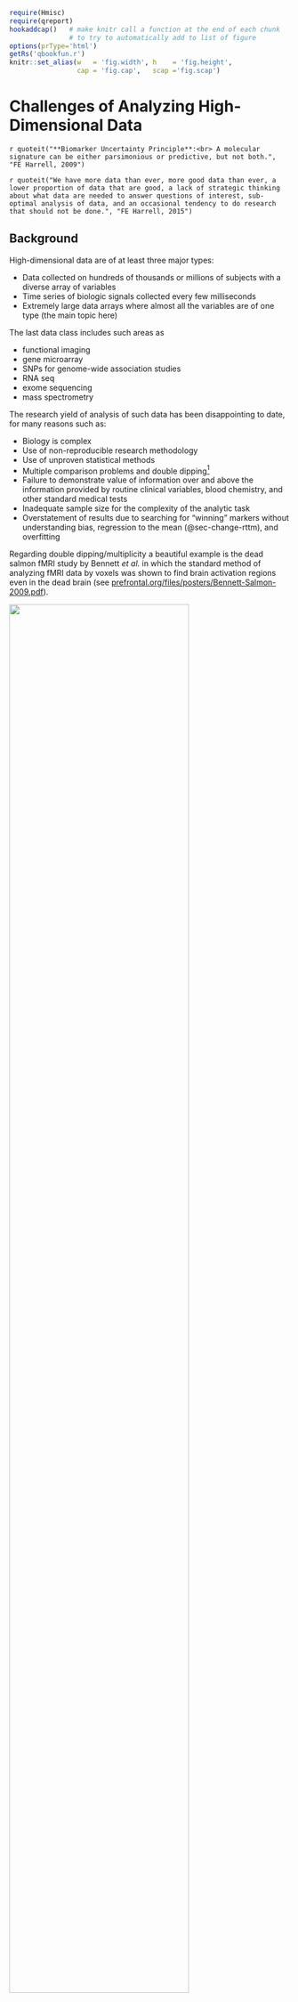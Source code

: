 ```r
require(Hmisc)
require(qreport)
hookaddcap()   # make knitr call a function at the end of each chunk
               # to try to automatically add to list of figure
options(prType='html')
getRs('qbookfun.r')
knitr::set_alias(w   = 'fig.width', h    = 'fig.height',
                 cap = 'fig.cap',   scap ='fig.scap')
```

# Challenges of Analyzing High-Dimensional Data {#sec-hdata}
`r quoteit("**Biomarker Uncertainty Principle**:<br> A molecular signature can be either parsimonious or predictive, but not both.", "FE Harrell, 2009")`

`r quoteit("We have more data than ever, more good data than ever, a lower proportion of data that are good, a lack of strategic thinking about what data are needed to answer questions of interest, sub-optimal analysis of data, and an occasional tendency to do research that should not be done.", "FE Harrell, 2015")`


## Background
High-dimensional data are of at least three major types:

* Data collected on hundreds of thousands or millions of subjects with a diverse array of variables
* Time series of biologic signals collected every few milliseconds
* Extremely large data arrays where almost all the variables are of one type (the main topic here)

The last data class includes such areas as

* functional imaging
* gene microarray
* SNPs for genome-wide association studies
* RNA seq
* exome sequencing
* mass spectrometry

The research yield of analysis of such data has been disappointing to
date, for many reasons such as:

* Biology is complex
* Use of non-reproducible research methodology
* Use of unproven statistical methods
* Multiple comparison problems and double dipping^[Double dipping refers to using the same data to test a hypothesis that was formulated from a confession from the tortured dataset.]
* Failure to demonstrate value of information over and above the information provided by routine clinical variables, blood chemistry, and other standard medical tests
* Inadequate sample size for the complexity of the analytic task
* Overstatement of results due to searching for "winning" markers without understanding bias, regression to the mean (@sec-change-rttm), and overfitting

Regarding double dipping/multiplicity a beautiful example is the dead
salmon fMRI study by Bennett _et al._ in which the standard
method of analyzing fMRI data by voxels was shown to find brain
activation regions even in the dead brain (see
[prefrontal.org/files/posters/Bennett-Salmon-2009.pdf](http://prefrontal.org/files/posters/Bennett-Salmon-2009.pdf)).

<img src="deadsalmon.png" width="80%">

_Wired_, 2009-09-18.

Unfortunately, a large number of papers in genomics and imaging
research have pretended that feature selection has no randomness, and
have validated predictions in the same dataset used to find the signals,
without informing the bootstrap or cross-validation procedure about
the data mining used to derive the model so that the resampling
procedure could repeat all feature selection steps afresh for each
resample (@amb02sel).  Only by re-running all data analysis steps
that utilized $Y$ for each resample can an unbiased estimate of future
model performance be obtained.


## Global Analytic Approaches
Let $X_{1}, X_{2}, \ldots, X_{p}$ denote an array of candidate features (gene expressions, SNPs, brain activation, etc.) and $Y$ the response, diagnosis, or patient outcome being predicted.


### One-at-a-Time Feature Screening
OaaT feature screening involves choosing a measure of association such as Pearson's $\chi^2$ statistic^[Oddly, many practitioners of OaaT choose the more conservative and much slower to compute Fisher's exact test.], computing all $p$ association measures against $Y$, and choosing those $X$ features whose association measure exceeds a threshold.
This is by far the most popular approach to feature discovery (and often to prediction, unfortunately) in genomics and functional imaging.  It is demonstrably the worst approach in terms of the reliability of the "winning" and "losing" feature selection and because it results in poor predictive ability.  The problems are due to multiple comparison problems, bias, typically high false negative rates, and to the fact that most features "travel in packs", i.e., act in networks rather than individually.  As if OaaT could not get any worse, many practitioners create "risk scores" by simply adding together individual regression coefficients computed from individual "winning" $X$ features without regard to the correlation structure of the $X$s.  This gives far too much weight to the selected $X$s that are co-linear with each other.

There is a false belief that preventing a high false discovery rate solves the problems of OaaT.  Most researchers fail to consider, among other things, the high false negative rate caused by their design and sample size.

OaaT results in highly overestimated effect sizes for winners, due to
double dipping.


#### Multiplicity Corrections
In the belief that false positive discoveries are less desirable than
missed discoveries, researchers employ multiplicity corrections to
$P$-values arising from testing a large number of associations with
$Y$.  The most conservative approach uses the addition or Bonferroni
inequality to control the _family-wise error risk_ which is the
probability of getting _any_ false positive association when the global
null hypothesis that there are no true associations with $Y$ holds.
This can be carried out by testing the $p$ associations against
$\frac{\alpha}{p}$ where $\alpha=0.05$ for example.  A less
conservative approach uses the _false discovery rate_ (FDR),
better labeled the _false discovery risk_ or _false discovery probability_.  Here one controls the fraction of false
positive associations.  For example one sets the critical value for
association statistics to a less severe threshold than dictated by
Bonferroni's inequality, by allowing $\frac{1}{10}^{\mathrm th}$ of
the claimed associations (those with the smallest $P$-values) to be
false positives.

It is an irony that the attempt to control for multiplicity has led
not only to missed discoveries and abandonment of whole research areas
but has resulted in increased bias in the "discovered" features'
effect estimates.  When using stepwise regression, the bias in
regression coeffients comes not from multiplicity problems arising
when experimentwise $\alpha=0.05$ is used throughout but from using an
$\alpha$ cutoff $< \frac{1}{2}$ for selecting variables.  By selecting
variables on the basis of small $P$-values, many of the selected
variables were selected because their effects were overestimated, then
regression to the mean sets in.

Concentrating on false discovery probabilities and ignoring false non-discovery probabilities is a mistake.  Confidence in selecting "winners" and "losers" should come for example from narrow confidence intervals for ranks of feature importance as discussed below.


### Forward Stepwise Variable Selection
Forward stepwise variable selection that does an initial
screening of all the features, adds the most significant one, then
attempts to add the next most significant feature, after adjusting
for the first one, and so on.  This approach is unreliable.  It is
only better than OaaT in two ways: (1) a feature that did not meet the
threshold for the association with $Y$ without adjusting for other
features may become stronger after the selection of other features at
earlier steps, and (2) the resulting risk score accounts for
co-linearities of selected features.  On the downside, co-linearities
make feature selection almost randomly choose features from correlated
sets of $X$s, and tiny changes in the dataset will result in different
selected features.


### Ranking and Selection
Feature discovery is really a ranking and selection problem.  But ranking and selection methods are almost never used.  An example bootstrap analysis on simulated data is presented later.  This involves sampling with replacement from the combined $(X, Y)$ dataset and recomputing for each bootstrap repetition the $p$ association measures for the $p$ candidate $X$s.  The $p$ association measures are ranked.  The ranking of each feature across bootstrap resamples is tracked, and a 0.95 confidence interval for the rank is derived by computing the 0.025 and 0.975 quantiles of the estimated ranks.

This approach puts OaaT in an honest context that fully admits the true difficulty of the task, including the high cost of the false negative rate (low power).  Suppose that features are ranked so that a low ranking means weak estimated association and a high ranking means strong association.  If one were to consider features to have "passed the screen" if their lower 0.95 confidence limit for their rank exceeds a threshold, and only dismisses features from further consideration if the upper confidence limit for their rank falls below a threshold, there would correctly be a large middle ground where features are not declared either winners or losers, and the researcher would be able to only make conclusions that are supported by the data.  Readers of the classic _Absence of Evidence_ paper @alt95abs will recognize that this ranking approach solves the problem.

An example of bootstrap confidence intervals where multivariable modeling was used rather than OaaT association measures is in the course notes for _Regression Modeling Strategies_, Section 5.4.  An example where the bootstrap is used in the context of OaaT is below.


### Joint modeling of All Features Simultaneously using Shrinkage
This approach uses multivariable regression models along with penalized maximum likelihood estimation, random effects / hierarchical modeling, or skeptical Bayesian prior distributions for adjusted effects of all $p$ $X$ features simultaneously.  Feature effects (e.g., log odds ratios) are discounted so as to prevent overfitting/over-interpretation and to allow these effects to be trusted out of context.  The result is a high-dimensional regression model that is likely to provide well-calibrated absolute risk estimates and near-optimum predictive ability.  Some of the penalization methods used are

1. lasso: a penalty on the absolute value of regression coefficient that highly favors zero as an estimate.  This results in a large number of estimated coefficients being exactly zero, i.e., results in feature selection.  The resulting parsimony may be illusory: bootstrap repetition may expose the list of "selected" features to be highly unstable.
1. ridge regression (penalty function that is quadratic in the regression coefficients): does not result in a parsimoneous model but is likely to have the highest predictive value
1. elastic net: a combination of lasso and quadratic penalty that has some parsimony but has better predictive ability than the lasso.  The difficulty is simultaneously choosing two penalty parameters (one for absolute value of $\beta$s, one for their sum of squares).


### Random Forest
This is an approach that solves some of the incredible instability and low predictive power of individual regression trees.  The basic idea of random forest is that one fits a regression tree using recursive partitioning (CART) on multiple random samples of **candidate features**.  Multiple trees are combined.  The result is no longer a tree; it is an uninterpretable black box.  But in a way it automatically incorporates shrinkage and is often competitive with other methods in predictive discriminantion.  **However** random forests typically have unacceptable absolute predictive accuracy as reflected by calibration curves that are far from the line of identity, due to overfitting.

There is evidence that minimal-assumption methods such as random
forests are "data hungry", requiring as many as 200 events per
candidate variable for their apparent predictive discrimination to not
decline when evaluated in a new sample @plo14mod.


### Data Reduction Followed by Traditional Regression Modeling
This approach uses techniques such as principle component analysis (PCA) whereby a large number of candidate $X$s are reduced to a few summary scores.  PCA is based on additively combining features so as to maximize the variation of the whole set of features that is explained by the summary score.  A small number of PCA scores are then put into an ordinary regression model (e.g., binary logistic model) to predict $Y$.  The result is sometimes satisfactory though no easier to interpret than shrinkage methods.


### Model Approximation
Also called _pre-conditioning_, this method is general-purpose and promising (@pau08pre,@she04inf,@amb02sim).  One takes a well-performing black box (e.g., random forest or full penalized regression with $p$ features) that generates predicted responses $\hat{Y}$ and incorporates the right amount of shrinkage to make the predictions well-calibrated.  Then try to find a smaller set of $X$s that can represent $\hat{Y}$ with high accuracy (e.g., $R^{2} \geq 0.9$).  Forward stepwise variable selection may be used for this purpose^[Here one is developing a mechanistic prediction where the true $R^{2}$ is 1.0.}. This sub-model is an approximation to the "gold-standard" full black box.  The ability to find a well-performing approximation is a test of whether the predictive signal is parsimoneous.  If one requires 500 $X$s to achieve an $R^{2} \geq 0.9$ in predicting the gold-standard predictions $\hat{Y}$, then it is not possible to be parsimoneous and predictive.

A major advantage of model approximation is that if the original complex model was well calibrated by using appropriate shrinkage, the smaller approximate model inherits that shrinkage.


### Incorporating Biology into High-Dimensional Regression Models
This approach is likely to result in the most trustworthy discoveries as well as the best predictive accuracy, if existing biological knowledge is adequate for specification of model structure.  This is a structured shrinkage method where pathway (e.g., gene pathway) information is inserted directly in the model.  One may encode multiple paths into a simultaneous regression model such that genes are "connected" to other genes in the same pathway.  This allows an
  entire path to be emphasized or de-emphasized.


## Simulated Examples
Monte Carlo simulation, when done in a realistic fashion, has the
great advantage that one knows the truth, i.e., the true model and
values of model parameters from which the artificial population was
simulated.  Then any derived model or estimates can be compared to the
known truth.  Also with simulation, one can easily change the sample
size being simulated so that the effect of sample size can be studied
and an adequate sample size that leads to reliable results can be
computed.  One can also easily change the dimensionality of the features.


### Simulation To Understand Needed Sample Sizes {#sec-hdata-simor}

One of the most common association measures used in genomic studies is
the odds ratio.  As shown in @sec-prop-rem and
@fig-prop-mmeor , the odds
ratio (OR) is very difficult to estimate when the outcome is rare or when a
binary predictive feature has a prevalence far from $\frac{1}{2}$.
That is for the case when only a single pre-specified is estimated.
When screening multiple features for interesting associations, one is
effectively estimating a large number of ORs, and in order to make
correct decisions about which features are promising and which aren't,
one must be able to control the margins of error of the entire set of
OR estimates.

In the following simulation consider varying sample size $n$ and
number of candidate features $p$.  We simulate $p$ binary features
with known true ORs against the diagnosis or outcome $Y$.  The
true unknown ORs are assumed to have a normal$(\mu=0,\sigma=0.25)$
distribution.  We want to judge the ability to jointly estimate $p$
associations and to rank order features by observed associations.  The analysis
that is simulated does not examine multiple $X$s simultaneously, so we save time
by simulating just the total numbers of zeros and ones for each $X$, given $Y$.

```r
# For a vector of n binary outcomes y, simulates p binary features
# x that have a p-vector of fixed prevalences | y=0 of prev and are connected
# to y by a p-vector of true population odds ratios ors.
# Estimates the p odds ratios against the simulated outcomes and
# returns a data frame summarizing the information
#
# Note: the odds ratio for x predicting y is the same as the odds ratio
# for y predicting x.  y is simulated first so that all features will
# be analyzed against the same outcomes

sim <- function(y, prev, or) {
  n <- length(y)
  p <- length(prev)
  if(p != length(or)) stop('prev and or must have the same length')

  # prev = Pr(x=1 | y=0); let the odds for this be oprev = prev / (1-prev)
  # or = odds(x=1 | y=1) / oprev
  # Pr(x=1 | y=1) = oprev / ((1 / or) + oprev)

  oprev <- prev / (1 - prev)
  p1 <- oprev / ((1 / or) + oprev)
  n0 <- sum(y == 0)
  n1 <- sum(y == 1)
  # For n0 observations sample x so that Pr(x=0 | y=0) = prev
  nxy0 <- rbinom(p, size=n0, prob=prev)
  nxy1 <- rbinom(p, size=n1, prob=p1)

  # Compute p sample odds ratios
  sor <- (n0 - nxy0) * nxy1 / (nxy0 * (n1 - nxy1))
  g <- function(x) ifelse(x >= 1, x, 1 / x)
  r1 <- rank(sor)[which.max(or) ] / p
  r2 <- rank(or) [which.max(sor)] / p
  h <- function(u, lab) { u <- factor(u); levels(u) <- paste0(lab, ':', levels(u)); u}
  data.frame(prev, or, nx=nxy0 / n0, obsprev0=(nxy0 + nxy1) / n,
             obsprev=nxy1 / (nxy0 + nxy1), obsor=sor, n=n,
             N       =h(n, 'n'),
             Features=h(p, 'Features'),
             mmoe    =quantile(g(sor / or), 0.90, na.rm=TRUE),
             obsranktrue=r1, truerankobs=r2,
             rho=cor(sor, or, method='spearman', use='pair'))
}
```

```r
U <- NULL
set.seed(1)
for(n in c(50, 100, 250, 500, 1000, 2000)) {
  for(p in c(10, 50, 500, 1000, 2000)) {
    for(yprev in c(.1, .3)) {
      y <- rbinom(n, 1, yprev)
      prev <- runif(p, .05, .5)
      or <- exp(rnorm(p, 0, .25))
      u <- cbind(sim(y, prev, or),
                 Yprev=paste('Prevalence of Outcome', yprev, sep=':'))
      U <- rbind(U, u)
    }
  }
}
with(U, tapply(obsprev, Yprev, mean, na.rm=TRUE))
```

In the plots below gray lines show the line of identity.

```r
require(ggplot2)
pl <- function(yprev) {
  br <- c(.01, .1, .5, 1, 2.5, 5, 25, 100)
  ggplot(subset(U, Yprev==paste0('Prevalence of Outcome:', yprev)),
         aes(x=or, y=obsor)) +
         stat_binhex(aes(fill=cut2(..count.., g=25)), bins=40) +
         facet_grid(Features ~ N) +
         ggtitle(paste('Prevalence of Outcome', yprev, sep=':')) +
         xlab('True ORs') + ylab('Estimated ORs') +
         scale_x_log10(breaks=br) + scale_y_log10(breaks=br) +
         guides(fill=guide_legend(title='Frequency')) +
         theme(axis.text.x = element_text(size = rel(0.8), angle=-45,
                                    hjust=0, vjust=1)) +
         geom_abline(col='gray')
}
pl(0.1)
```

```r
pl(0.3)
```

The last two figures use a log scale for the $y$-axis (estimated odds
ratios), so the errors in estimating the odds ratios are quite
severe.  For a sample size of $n=50$ one cannot even estimate a single
pre-specified odds ratio.  To be able to accurately assess 10 ORs (10
candidate features) requires about $n=1000$.  To assess 2000 features,
a sample size of $n=2000$ seems adequate only for the very smallest
and very largest true ORs.

The plot below summarizes the previous plots by computing the 0.9 quantile of
the multiplicative margin of error (fold change) over the whole set of estimated
odds ratios, ignoring direction.

```r
ggplot(U, aes(x=n, y=mmoe)) + geom_point() + facet_grid(Features ~ Yprev) +
  geom_hline(aes(yintercept=1.5, col='red')) +
  ylim(1, 10) +
  ylab('0.9 Quantile of Multiplicative Margin of Error in OR Across Features')
```

Horizontal red lines depict a multiplicative margin of error (MMOE) of
1.5 which may be considered the minimally acceptable error in
estimating odds ratios.  This was largely achieved with $n=1000$ for a
low-incidence $Y$, and $n=500$ for a moderate-incidence $Y$.

Another way to summarize the results is to compute the Spearman rank correlation
between estimated and true underlying odds ratios over the entire set of
estimates.

```r
ggplot(U, aes(x=n, y=rho)) + geom_point() +
  facet_grid(Features ~ Yprev) +
  ylab(expression(paste('Spearman ', rho, ' Rank Correlation Between ',
                        OR, ' and ', hat(OR), ' Across Features')))
```
One may desire a correlation with the truth of say 0.8 and can solve
for the needed sample size.


### Bootstrap Analysis for One Simulated Dataset
Suppose that one wanted to test $p$ candidate features and select the
most "significant" one for a validation study.  How likely is the
apparently "best" one to be truly the best?  What is a confidence
interval for the rank of this "winner"?  How much bias in the OR
does the selection process create?  The bootstrap can be used to
answer all of these questions without needing to assume anything about
true population parameter values.  The bootstrap can take into account
many sources of uncertainty.  We use the bootstrap to estimate the
bias in the apparent highest and apparent lowest odds ratios---the two
"winners".  The sample size of the simulated data is 600 subjects
and there are 300 candidate features.

The bootstrap is based on sampling with replacement from the rows of the entire
data matrix $(X, Y)$.  In order to sample from the rows we need to generate raw
data, not just numbers of "successes" and "failures" as in the last
simulation.

```r
# Function to simulate the raw data
# prev is the vector of prevalences of x when y=0 as before
# yprev is the overall prevalence of y
# n is the sample size
# or is the vector of true odds ratios
sim <- function(n, yprev, prev, or) {
  y <- rbinom(n, 1, yprev)
  p <- length(prev)
  if(p != length(or)) stop('prev and or must have the same length')

  # prev = Pr(x=1 | y=0); let the odds for this be oprev = prev / (1-prev)
  # or = odds(x=1 | y=1) / oprev
  # Pr(x=1 | y=1) = oprev / ((1 / or) + oprev)

  oprev <- prev / (1 - prev)
  p1 <- oprev / ((1 / or) + oprev)
  x <- matrix(NA, nrow=n, ncol=p)
  for(j in 1 : p)
  	x[, j] <- ifelse(y == 1, rbinom(n, 1, prob = p1[j]  ),
                             rbinom(n, 1, prob = prev[j]))
  list(x=x, y=y)
}

# Function to compute the sample odds ratios given x matrix and y vector
ors <- function(x, y) {
  p <- ncol(x)
  or <- numeric(p)
  for(j in 1 : p) {
    f <- table(x[, j], y)
    or[j] <- f[2, 2] * f[1, 1] / (f[1, 2] * f[2, 1])
  }
  or
}
```

```r
# Generate sample of size 600 with 300 features
# Log odds ratios have a normal distribution with mean 0 SD 0.3
# x have a random prevalence uniform [0.05, 0.5]
# y has prevalence 0.3

set.seed(188)
n <- 600; p <- 300
prev <- runif(p, .05, .5)
or   <- exp(rnorm(p, 0, .3))
z    <- sim(n, 0.3, prev, or)

# Compute estimated ORs
x <- z$x;   y <- z$y
sor <- ors(x, y)
# Show how estimates related to true ORs
ggplot(data.frame(or, sor), aes(x=or, y=sor)) + geom_point() +
  xlab('True OR') + ylab('Estimated OR')

# Print the largest estimated OR and its column number,
# and corresponding true OR, and similarly for the smallest.
largest   <- max(sor)
imax      <- which.max(sor)
true.imax <- or[imax]
mmoe.imax <- largest / true.imax
smallest  <- min(sor)
imin      <- which.min(sor)
true.imin <- or[imin]
mmoe.imin <- smallest / true.imin
cat('\nLargest observed OR\n')
cat('OR:', round(largest, 2), '  Feature #', imax, '  True OR:',
    round(true.imax, 2), '  MMOE:', round(mmoe.imax, 2), '\n')
cat('Rank of winning feature among true ORs:', sum(or <= or[imax]), '\n\n')
cat('Smallest observed OR\n')
cat('OR:', round(smallest, 2), '  Feature #', imin, '  True OR:',
    round(true.imin, 2), '  MMOE:', round(mmoe.imin, 2), '\n')
```

Next use the bootstrap to get an estimate of the MMOE for the observed
largest OR, and a 0.95 confidence
interval for the true unknown rank of the largest observed OR from
among all the features.  1000 bootstrap resamples are drawn.  In
estimating the MMOE we are estimating bias in the largest log odds
ratio when a new "largest" OR is found in each bootstrap resample.
That estimated OR is compared to the OR evaluated in the whole sample
for the same column number.  This is also done for the "smallest" OR.

```r
set.seed(11)
B <- 1000
ranksS <- ranksL <- mmoeS <- mmoeL <- numeric(B)

for(k in 1 : B) {
  # Draw a sample of size n with replacement
  i <- sample(1 : n, n, replace=TRUE)
  # Compute sample ORs on the new sample
  bor      <- ors(x[i, ], y[i])
  blargest <- max(bor)
  bmax     <- which.max(bor)
  ranksL[k] <- sum(bor <= largest)
  mmoeL[k]  <- blargest / sor[bmax]
  bsmallest <- min(bor)
  bmin      <- which.min(bor)
  ranksS[k] <- sum(bor <= smallest)
  mmoeS[k]  <- bsmallest / sor[bmin]
}
```

The bootstrap geometric mean MMOE for the smallest odds ratio was zero
due to small frequencies in some $X$s.  The median bootstrap MMOE was
used to bias-correct the observed smallest OR, while the geometric
mean was used for the largest.

```r
pr <- function(which, ranks, mmoe, mmoe.true, estor, or.true) {
  gm <- exp(mean(log(mmoe)))
  cat(which, 'OR\n')
  cat('CL for rank:', quantile(ranks, c(0.025, 0.975)),
      '  Median MMOE:', round(median(mmoe), 2),
      '  Geometric mean MMOE:', round(gm, 2),
      '\nTrue MMOE:', round(mmoe.true, 2), '\n')
  bmmoe <- if(which == 'Largest') gm else median(mmoe)
  cat('Bootstrap bias-corrected', tolower(which), 'OR:',
      round(estor / bmmoe, 2),
      '  Original OR:', round(estor, 2),
      '  True OR:', round(or.true, 2),
      '\n\n')
}
pr('Largest',  ranksL, mmoeL, mmoe.imax, largest,  true.imax)
pr('Smallest', ranksS, mmoeS, mmoe.imin, smallest, true.imin)
```

The bootstrap bias-corrected ORs took the observed extreme ORs and
multiplied them by their respective bootstrap geometric mean or median
MMOEs.  The bias-corrected estimates are closer to the true ORs.

The data are consistent with the observed smallest OR truly being in the
bottom 5 and the observed largest OR truly being in the top 7.

Here is some example wording that could be used in a statistical
analysis plan: We did not evaluate the probability that non-selected genes
are truly unimportant but will accompany the planned gene screening
results with a bootstrap analysis to compute 0.95 confidence intervals
for the rank of each gene, using a non-directional measure of
association when ranking.  The "winning" genes will have high ranks in
competing with each other (by definition) but if the lower confidence
limits include mid- to low-level ranks the uncertainty of these
winners will be noted.  Conversely, if the upper confidence intervals
of ranks of "losers" extend well into the ranks of "winners", the
uncertainty associated with our ability to rule out "losers" for
further investigation will be noted.

```r
saveCap('20')
```

